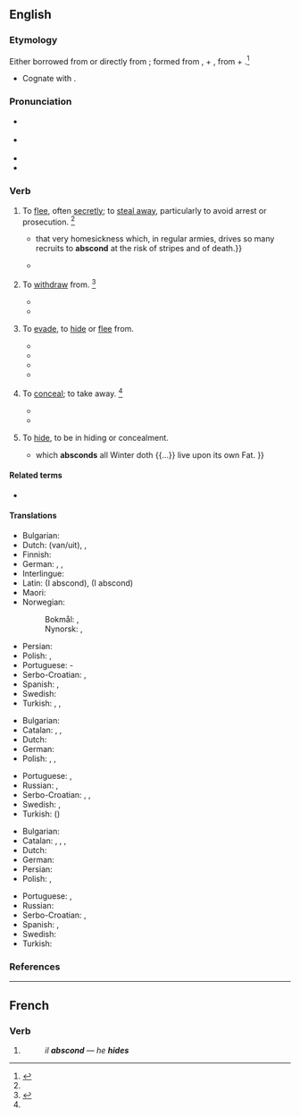 ==English==

===Etymology===
{{PIE root|en|dʰeh₁}}
Either borrowed from {{bor|en|frm|abscondre}} or directly from {{bor|en|la|abscondō||hide}}; formed from {{m|la|abs}}, {{m|la|ab||away}} + {{m|la|condō||put together, store}}, from {{m|la|con-||together}} + {{m|ine-pro|*dʰeh₁-||to put, place, set}}.<ref>{{R:CDOE|page=4}}</ref>
* Cognate with {{m|en|sconce||a type of light fixture}}.

===Pronunciation===
* {{a|RP}} {{IPA|en|/əbˈskɒnd/}}
* {{a|GA}} {{IPA|en|/əbˈskɑnd/}}
* {{rhymes|en|ɒnd}}
* {{hyph|en|ab|scond}}

===Verb===
{{en-verb}}

# {{lb|en|intransitive|reflexive}} To [[flee]], often [[secretly]]; to [[steal away]], particularly to avoid arrest or prosecution. {{defdate|From mid 16th century.}}<ref name=SOED/>
#: {{syn|en|flee|run away|steal away}}
#: {{ux|en|The thieves '''absconded''' with our property.}}
#* {{quote-book|en|year=1848|author={{w|Thomas Babington Macaulay}}|title=[[w:The History of England from the Accession of James the Second|The History of England]]|chapter=13|passage={{...}} that very homesickness which, in regular armies, drives so many recruits to '''abscond''' at the risk of stripes and of death.}}
#* {{quote-book|en|year=1911|author={{w|Ambrose Bierce}}|title={{w|The Devil's Dictionary}}|passage=Spring beckons! All things to the call respond;<br>The trees are leaving and cashiers '''abscond'''.}}
# {{lb|en|intransitive}} To [[withdraw]] from. {{defdate|From mid 16th century.}}<ref name=SOED>{{R:SOED5|page=8}}</ref>
#* {{quote-book|en|year=2006|author=Richard Rojcewicz|title=The Gods And Technology: A Reading Of Heidegger|isbn=0791482308|passage=Modern technology accompanies the '''absconding''' of the original attitude.<!--What does this mean? It is a paraphrase of a translation of Heidegger.-->}}
#* {{quote-book|en|year=2009|author=Sonia Brill|title=Relationships Without Anger|isbn=144902789X|passage=You cannot '''abscond''' from the responsibility both you and your partner owe to this event, and that includes dealing with anger issues and any other emotional issues that come with it.}}
# {{lb|en|transitive}} To [[evade]], to [[hide]] or [[flee]] from.
#: {{ux|en|The captain '''absconded''' his responsibility.}}
#* {{quote-book|en|year=2006|author=Aldo E. Chircop, Olof Lindén|title=Places of Refuge for Ships|isbn=900414952X|passage=If the distress situation is solved successfully, the anonymous shipowner will reap the commercial benefit, if the situation ends in disaster, the shipowner will hide behind an anonymous post box in a foreign country and will '''abscond''' responsibility.}}
#* {{quote-book|en|title=The Mystical Harvest|page=431|books.google.com/books?isbn=0595481140|author=Somar|year=2008|passage=The driver snatched a packet of cigarettes out of the glove compartment and '''absconded''' the driver's seat without a word}}
#* {{quote-book|en|title=Girls on the Verge: Debutante Dips, Drive-bys, and Other Initiations|page=29|books.google.com/books?isbn=1429981970|author=Vendela Vida|year=2007|passage=Those who evidently did not get invited back to their top choices have already '''absconded''' the scene, tripping in their high heels as they ran.}}
#* {{quote-book|en|title=Gangland Melbourne|page=47|books.google.com/books?isbn=0522858694|author=James Morton, Susanna Lobez|year=2011|passage=In 1939 she '''absconded''' her bail in Melbourne and went to New Zealand, where she also absconded on a charge of stealing diamonds.}}
# {{lb|en|obsolete|transitive}} To [[conceal]]; to take away. {{defdate|First attested in the late 16<sup>th</sup> century.}}<ref name=SOED/>
#: {{syn|en|conceal}}
#* {{quote-book|en|title=treatise on the eye, the manner and phaenomena of vision|volume=2|author=William Porterfield|editor=G. Hamilton, John Balfour|year=1759|passage=for having applied to the Side of the Head any thin black Body, such as the Brim of a Hat, so as it may '''abscond''' the Objects that are upon that Side}}
#* {{quote-book|en|title=The Buccaneers of America|page=161|books.google.com/books?isbn=1108024815|author={{w|John Esquemeling}}, Henry Powell|year_published=2010|year=1684|passage=They examined every prisoner by himself (who were in all about two hundred and fifty persons) where they had '''absconded''' the rest of their goods}}
# {{lb|en|archaic|intransitive|reflexive}} To [[hide]], to be in hiding or concealment.
#* {{quote-book|en|year=1691-1735|author={{w|John Ray}}|title=The Wisdom of God Manifested in the Works of the Creation|url=http://books.google.com/books?id=rRI5AAAAcAAJ&pg=PA300&dq=intitle:works+of+creation+inauthor:ray&hl=en&sa=X&ei=mpnNUZHMJ4Pu0gGZo4GICw&ved=0CDUQ6AEwAA#v=snippet&q=absconds&f=false|passage=<!--The work was in editions while Ray was alive from 1691 to 1705. Google Books has the citation only in a 1735 edition.-->the ''Marmotto'', {{...}} which '''absconds''' all Winter doth {{...}} live upon its own Fat.<!--MW 1913 has "the marmot absconds all winter"-->}}

====Related terms====
* {{l|en|sconce}}

====Translations====
{{trans-top|to flee, often secretly}}
* Bulgarian: {{t|bg|измъквам се, заминавам тайно}}
* Dutch: {{l|nl|heimelijk}} {{t+|nl|vertrekken}} (van/uit), {{t|nl|zich stilletjes uit de voeten maken}}, {{t|nl|zijn biezen pakken}}
* Finnish: {{t+|fi|karata}}
* German: {{l|de|sich}} {{t+|de|davonmachen}}, {{t+|de|türmen}}, {{t+|de|davonstehlen}}
* Interlingue: {{t|ie|forcurrer}}
* Latin: {{t|la|lateo}} (I abscond), {{t|la|latito}} (I abscond)
* Maori: {{t|mi|whati}}
* Norwegian:
*: Bokmål: {{t+|nb|rømme}}, {{t|nb|stikke av}}
*: Nynorsk: {{t|nn|rømme}}, {{t|nn|stikke av}}
{{trans-mid}}
* Persian: {{t+|fa|گریختن|sc=fa-Arab}}
* Polish: {{t+|pl|zbiec}}, {{t+|pl|uciec}}
* Portuguese: {{t+|pt|esconder}}-{{t+|pt|se}}
* Serbo-Croatian: {{t|sh|otići potajice}}, {{t+|sh|šmugnuti}}
* Spanish: {{t+|es|fugar|alt=fugarse}}, {{t+|es|evadir|alt=evadirse}}
* Swedish: {{t+|sv|rymma}}
* Turkish: {{t+|tr|kaçmak}}, {{t+|tr|sıvışmak}} {{qualifier|colloquial}}, {{t+|tr|tüymek}} {{qualifier|colloquial}}
{{trans-bottom}}

{{trans-top|to withdraw from}}
* Bulgarian: {{t|bg|избягвам, отдръпвам се от}}
* Catalan: {{t+|ca|fugir}}, {{t+|ca|escapar-se}}, {{t+|ca|escapolir-se}}
* Dutch: {{t|nl|zich terugtrekken}}
* German: {{l|de|sich}} {{t+|de|zurückziehen}}
* Polish: {{t+|pl|uniknąć}}, {{t|pl|uciec od}}, {{t|pl|ukryć się przed}}
{{trans-mid}}
* Portuguese: {{t+|pt|fugir}}, {{t+|pt|evadir}}
* Russian: {{t+|ru|уклоня́ться}}, {{t+|ru|избегать}}
* Serbo-Croatian: {{t+|sh|uminuti}}, {{t+|sh|umaknuti}}, {{t+|sh|uzmaknuti}}
* Swedish: {{t+|sv|avvika}}, {{t+|sv|lämna}}
* Turkish: ({{l|tr|geri}}) {{t+|tr|çekilmek}}
{{trans-bottom}}

{{trans-top|to hide (something)}}
* Bulgarian: {{t|bg|укривам се}}
* Catalan: {{t|ca|abscondir}}, {{t+|ca|amagar}}, {{t+|ca|ocultar}}, {{t+|ca|escondir}}
* Dutch: {{t+|nl|wegrennen}}
* German: {{l|de|sich}} {{t+|de|verstecken}}
* Persian: {{t|fa|پنهان شدن|sc=fa-Arab}}
* Polish: {{t+|pl|zbiec}}, {{t+|pl|uciec}}
{{trans-mid}}
* Portuguese: {{t+|pt|esconder}}, {{t+|pt|ocultar}}
* Russian: {{t+|ru|скрыва́ть}}
* Serbo-Croatian: {{t+|sh|sakriti}}, {{t+|sh|prikriti}}
* Spanish: {{t+|es|huir}}, {{t+|es|fugarse}}
* Swedish: {{t+|sv|gömma sig}}
* Turkish: {{t+|tr|saklanmak}}
{{trans-bottom}}

===References===
<references/>

----

==French==

===Verb===
{{head|fr|verb form}}

# {{inflection of|fr|abscondre||3|s|pres|indc}}
#: ''il '''abscond''''' &mdash; ''he '''hides'''''